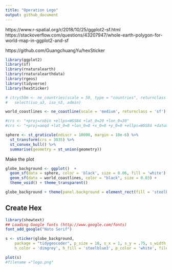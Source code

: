 ```yaml
---
title: "Operation Logo"
output: github_document
---
```


https://www.r-spatial.org/r/2018/10/25/ggplot2-sf.html
https://stackoverflow.com/questions/43207947/whole-earth-polygon-for-world-map-in-ggplot2-and-sf

https://github.com/GuangchuangYu/hexSticker


```r
library(ggplot2)
library(sf)
library(rnaturalearth)
library(rnaturalearthdata)
library(rgeos)
library(tidyverse)
library(hexSticker)
```

```r
# ctrys50m <- ne_countries(scale = 50, type = "countries", returnclass = "sf") %>%
#   select(iso_a3, iso_n3, admin)

world_coastlines <- ne_coastline(scale = 'medium', returnclass = 'sf')

#crs <- "+proj=robin +ellps=WGS84 +lat_0=20 +lon_0=30"
#crs <- "+proj=aeqd +lat_0=0 +lon_0=0 +x_0=0 +y_0=0 +ellps=WGS84 +datum=WGS84 +units=m +no_defs"

sphere <- st_graticule(ndiscr = 10000, margin = 10e-6) %>%
  st_transform(crs = 3035) %>%
  st_convex_hull() %>%
  summarise(geometry = st_union(geometry))
```


Make the plot

```r
globe_background <- ggplot()  +
  geom_sf(data = sphere, color = 'black', size = 0.06, fill = 'white') +
  geom_sf(data = world_coastlines, color = "black", size = 0.03) +
  theme_void() + theme_transparent()

globe_background + theme(panel.background = element_rect(fill = 'steelblue'))
```




## Create Hex

```r
library(showtext)
## Loading Google fonts (http://www.google.com/fonts)
font_add_google("Noto Serif")
```


```r
s <- sticker(globe_background,
    package = "tidygeocoder", p_size = 18, s_x = 1, s_y = .75, s_width = 1, s_height = 1, p_family = "Noto Serif",
    h_color = 'dimgrey', h_fill = 'steelblue3', p_color = 'white', filename = here::here("man/figures/tidygeocoder_hex.png"))

plot(s)
#filename ="logo.png"
```

